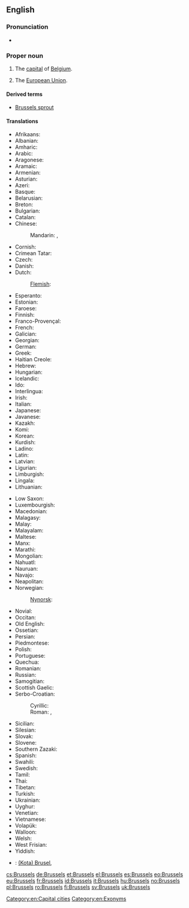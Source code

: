 ==English==
{{wikipedia}}

===Pronunciation===
* {{a|UK|US}} {{IPA|/ˈbɹʌsəlz/}}

===Proper noun===
{{en-proper noun}}

# The [[capital]] of [[Belgium]].
# {{idiomatic}} The [[European Union]].

====Derived terms====
* [[Brussels sprout]]

====Translations====
{{trans-top|capital of Belgium}}
* Afrikaans: {{t-|af|Brussel|xs=Afrikaans}}
* Albanian: {{t+|sq|Brukseli|xs=Albanian}}
* Amharic: {{t-|am|ብሩክሴል|sc=Ethi|xs=Amharic}}
* Arabic: {{t-|ar|بروكسل|m|tr=bruksel}}
* Aragonese: {{t-|an|Bruselas|xs=Aragonese}}
* Aramaic: {{tø|arc|ܒܪܘܟܣܠ|tr=brwksel}}
* Armenian: {{t-|hy|Բրյուսել|tr=Bryusel}}
* Asturian: {{t-|ast|Bruseles|xs=Asturian}}
* Azeri: {{t-|az|Brüssel|xs=Azeri}}
* Basque: {{t+|eu|Brusela|xs=Basque}}
* Belarusian: {{t-|be|Горад Брусель|xs=Belarusian}}
* Breton: {{t-|br|Brusel|xs=Breton}}
* Bulgarian: {{t+|bg|Брюксел}}
* Catalan: {{t-|ca|Brussel·les}}
* Chinese:
*: Mandarin: {{t|cmn|布魯塞爾|sc=Hani}},  {{t|cmn|布鲁塞尔|tr=Bùlǔsài'ěr|sc=Hani}}
* Cornish: {{t-|kw|Brusselas|xs=Cornish}}
* Crimean Tatar: {{tø|crh|Brüksel}}
* Czech: {{t+|cs|Brusel}}
* Danish: {{t-|da|Bruxelles}}
* Dutch: {{t+|nl|Brussel|n}}
*: [[Flemish]]: {{tø|vls|Brussel}}
* Esperanto: {{t-|eo|Bruselo|xs=Esperanto}}
* Estonian: {{t+|et|Brüssel}}
* Faroese: {{t-|fo|Brussel|xs=Faroese}}
* Finnish: {{t+|fi|Bryssel}}
* Franco-Provençal: {{tø|frp|Brussèles}}
* French: {{t+|fr|Bruxelles|f}}
* Galician: {{t+|gl|Bruxelas|xs=Galician}}
* Georgian: {{t-|ka|ბრიუსელი|tr=briuseli|sc=Geor|xs=Georgian}}
* German: {{t+|de|Brüssel|n}}
* Greek: {{t+|el|Βρυξέλλες|f|tr=Vrikséles}}
* Haitian Creole: {{tø|ht|Briksèl}}
* Hebrew: {{t-|he|בריסל|tr=Brisel}}
* Hungarian: {{t+|hu|Brüsszel}}
* Icelandic: {{t-|is|Brussel}}
* Ido: {{t-|io|Bruxel|xs=Ido}}
* Interlingua: {{t-|ia|Brussel|xs=Interlingua}}
* Irish: {{t+|ga|Bruiséil|f|alt=an Bhruiséil|xs=Irish}}
* Italian: {{t-|it|Bruxelles|f}}
* Japanese: {{t-|ja|ブリュッセル|tr=Buryusseru}}
* Javanese: {{t-|jv|Brussel|xs=Javanese}}
* Kazakh: {{t-|kk|Бруссел|sc=Cyrl|xs=Kazakh}}
* Komi: {{tø|kv|Брюссель|sc=Cyrl}}
* Korean: {{t+|ko|브뤼셀|tr=beuruisel|sc=Hang}}
* Kurdish: {{t+|ku|Bruksel|sc=ku-Arab}}
* Ladino: {{tø|lad|Bruselas}}
* Latin: {{t-|la|Bruxellae}}
* Latvian: {{t-|lv|Brisele|xs=Latvian}}
* Ligurian: {{tø|lij|Bruxelles}}
* Limburgish: {{t-|li|Brussel|xs=Limburgish}}
* Lingala: {{t-|ln|Bruxelles|xs=Lingala}}
* Lithuanian: {{t-|lt|Briuselis|xs=Lithuanian}}
{{trans-mid}}
* Low Saxon: {{t-|nds|Brüssel|xs=Low Saxon}}
* Luxembourgish: {{t+|lb|Bréissel|xs=Luxembourgish}}
* Macedonian: {{t-|mk|Брисел|tr=Brísel}}
* Malagasy: {{t-|mg|Brussel|xs=Malagasy}}
* Malay: {{t-|ms|Brussels|xs=Malay}}
* Malayalam: {{t-|ml|ബ്രസല്‍സ്|sc=Mlym|xs=Malayalam}}
* Maltese: {{t-|mt|Brussel|xs=Maltese}}
* Manx: {{t-|gv|Yn Vrussyl|xs=Manx}}
* Marathi: {{t-|mr|ब्रसेल्स|sc=Deva|xs=Marathi}}
* Mongolian: {{t-|mn|Брюссель|sc=Cyrl|xs=Mongolian}}
* Nahuatl: {{t-|nah|Bruxelah|xs=Nahuatl}}
* Nauruan: {{t-|na|Brussels|xs=Nauruan}}
* Navajo: {{tø|nv|Bwasel}}
* Neapolitan: {{tø|nap|Bruxelles}}
* Norwegian: {{t+|no|Brussel}}
*: [[Nynorsk]]: {{t-|nn|Brussel|xs=Norwegian Nynorsk}}
* Novial: {{tø|nov|Bruxelles}}
* Occitan: {{t-|oc|Brussèlas|xs=Occitan}}
* Old English: {{t-|ang|Brysel|xs=Old English}}
* Ossetian: {{tø|os|Брюссель}}
* Persian: {{t+|fa|بروکسل|tr=bruksel|xs=Persian}}
* Piedmontese: {{tø|pms|Brussel}}
* Polish: {{t+|pl|Bruksela|f}}
* Portuguese: {{t-|pt|Bruxelas}}
* Quechua: {{t-|qu|Brussel|xs=Quechua}}
* Romanian: {{t+|ro|Bruxelles}}
* Russian: {{t+|ru|Брюссель|m|tr=Brjussél’}}
* Samogitian: {{tø|sgs|Briuselis}}
* Scottish Gaelic: {{t-|gd|A' Bhruiseal|xs=Scottish Gaelic}}
* Serbo-Croatian:
*: Cyrillic: {{t-|sh|Брисел|m|sc=Cyrl}}
*: Roman: {{t-|sh|Brisel|m}}, {{t-|sh|Bruxelles|m}} {{qualifier|Croatia}}
* Sicilian: {{t-|scn|Bruxelles|xs=Sicilian}}
* Silesian: {{tø|szl|Bruksela}}
* Slovak: {{t-|sk|Brusel}}
* Slovene: {{t+|sl|Bruselj}}
* Southern Zazaki: {{tø|diq|Bruksel}}
* Spanish: {{t+|es|Bruselas|f}}
* Swahili: {{t-|sw|Brussels|xs=Swahili}}
* Swedish: {{t+|sv|Bryssel}}
* Tamil: {{t-|ta|பிரசல்ஸ்|xs=Tamil}}
* Thai: {{t-|th|บรัสเซลส์|tr=bàràtsen}}
* Tibetan: {{t-|bo|པུའུ་ལུའུ་སེར|xs=Tibetan}}
* Turkish: {{t+|tr|Brüksel}}
* Ukrainian: {{t-|uk|Брюссель|xs=Ukrainian}}
* Uyghur: {{t-|ug|بريۇسسېل|tr=briussel}}
* Venetian: {{tø|vec|Borseła}}
* Vietnamese: {{t-|vi|Bruxelles|xs=Vietnamese}}
* Volapük: {{t-|vo|Brussel|xs=Volapük}}
* Walloon: {{t-|wa|Brussele|xs=Walloon}}
* Welsh: {{t-|cy|Brwsel|xs=Welsh}}
* West Frisian: {{t-|fy|Brussel|xs=West Frisian}}
* Yiddish: {{t-|yi|בריסל|xs=Yiddish}}
{{trans-bottom}}

{{checktrans-top}}
* {{ttbc|id}}: [[(Kota) Brusel]], {{t-|id|Brussel|xs=Indonesian}}
{{trans-bottom}}

[[Category:en:Capital cities]]
[[Category:en:Exonyms]]

[[cs:Brussels]]
[[de:Brussels]]
[[et:Brussels]]
[[el:Brussels]]
[[es:Brussels]]
[[eo:Brussels]]
[[eu:Brussels]]
[[fr:Brussels]]
[[id:Brussels]]
[[it:Brussels]]
[[hu:Brussels]]
[[no:Brussels]]
[[pl:Brussels]]
[[ro:Brussels]]
[[fi:Brussels]]
[[sv:Brussels]]
[[uk:Brussels]]